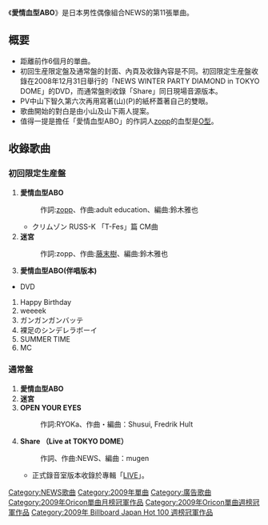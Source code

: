 {{unreferenced|time=2019-09-18}}
{{infobox Single
| Name = 愛情血型ABO
| Artist = [[NEWS|NEWS]]
| Released =  2009年4月29日
| Recorded = 2009年
| Genre = [[J-POP|J-POP]]
| Label = [[傑尼斯娛樂|傑尼斯娛樂]]
| Chart position = *週榜第1位（[[Oricon公信榜|Oricon]]）
*2009年5月度月榜第1位（Oricon）
*2009年度年榜第11位（Oricon）
| Last single = [[Happy_Birthday_(NEWS單曲)|Happy Birthday]] <br/>(2008)
| This single = '''愛情血型ABO''' <br/>(2009)
| Next single = [[櫻花女孩|櫻花女孩]] <br/>(2010)
}}

《'''愛情血型ABO'''》是日本男性偶像組合NEWS的第11張單曲。

== 概要 ==
*距離前作6個月的單曲。
*初回生産限定盤及通常盤的封面、內頁及收錄內容是不同。初回限定生産盤收錄在2008年12月31日舉行的「NEWS WINTER PARTY DIAMOND in TOKYO DOME」的DVD，而通常盤則收錄「Share」同日現場音源版本。
*PV中山下智久第六次再用寫著(山)(P)的紙杯蓋著自己的雙眼。
*歌曲開始的對白是由小山及山下兩人提案。
*值得一提是擔任「愛情血型ABO」的作詞人[[zopp|zopp]]的血型是[[O型|O型]]。

== 收錄歌曲 ==
=== 初回限定生産盤 ===
# '''愛情血型ABO'''
#: 作詞:[[zopp|zopp]]、作曲:adult education、編曲:鈴木雅也
#* クリムゾン RUSS-K 「T-Fes」篇 CM曲
# '''迷宮'''
#: 作詞:zopp、作曲:[[藤末樹|藤末樹]]、編曲:鈴木雅也
# '''愛情血型ABO(伴唱版本)'''

*DVD
# Happy Birthday
# weeeek
# ガンガンガンバッテ
# 裸足のシンデレラボーイ
# SUMMER TIME
# MC

=== 通常盤 ===
# '''愛情血型ABO'''
# '''迷宮'''
# '''OPEN YOUR EYES'''
#: 作詞:RYOKa、作曲・編曲：Shusui, Fredrik Hult
# '''Share （Live at TOKYO DOME）'''
#: 作詞、作曲:NEWS、編曲：mugen
#*正式錄音室版本收錄於專輯「[[LIVE_(NEWS專輯)|LIVE]]」。

{{NEWS组合}}
{{Oricon單曲月榜冠軍 (2000年代後期)|2009年5月}}
{{Oricon單曲週榜冠軍 (2009年)|2009年5月11日}}
{{Billboard JAPAN Hot 100 週榜冠軍 (2009年)|2009年5月11日}}

{{DEFAULTSORT:Koi no ABO}}
[[Category:NEWS歌曲|Category:NEWS歌曲]]
[[Category:2009年單曲|Category:2009年單曲]]
[[Category:廣告歌曲|Category:廣告歌曲]]
[[Category:2009年Oricon單曲月榜冠軍作品|Category:2009年Oricon單曲月榜冠軍作品]]
[[Category:2009年Oricon單曲週榜冠軍作品|Category:2009年Oricon單曲週榜冠軍作品]]
[[Category:2009年_Billboard_Japan_Hot_100_週榜冠軍作品|Category:2009年 Billboard Japan Hot 100 週榜冠軍作品]]